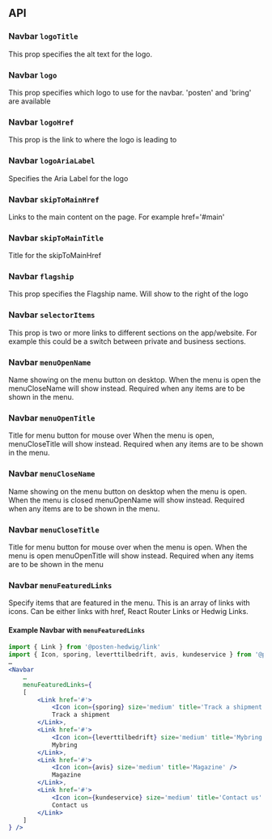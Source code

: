 
## API

### Navbar `logoTitle`

This prop specifies the alt text for the logo.

### Navbar `logo`

This prop specifies which logo to use for the navbar. 'posten' and 'bring' are available

### Navbar `logoHref`

This prop is the link to where the logo is leading to

### Navbar `logoAriaLabel`

Specifies the Aria Label for the logo

### Navbar `skipToMainHref`

Links to the main content on the page. For example href='#main'

### Navbar `skipToMainTitle`

Title for the skipToMainHref

### Navbar `flagship`

This prop specifies the Flagship name. Will show to the right of the logo

### Navbar `selectorItems`

This prop is two or more links to different sections on the app/website. For example this could be a switch between private and business sections.

### Navbar `menuOpenName`

Name showing on the menu button on desktop. When the menu is open the menuCloseName will show instead. Required when any items are to be shown in the menu.

### Navbar `menuOpenTitle`

Title for menu button for mouse over When the menu is open, menuCloseTitle will show instead. Required when any items are to be shown in the menu.

### Navbar `menuCloseName`

Name showing on the menu button on desktop when the menu is open. When the menu is closed menuOpenName will show instead. Required when any items are to be shown in the menu.

### Navbar `menuCloseTitle`

Title for menu button for mouse over when the menu is open. When the menu is open menuOpenTitle will show instead. Required when any items are to be shown in the menu

### Navbar `menuFeaturedLinks`

Specify items that are featured in the menu. This is an array of links with icons. Can be either links with href, React Router Links or Hedwig Links.

#### Example Navbar with `menuFeaturedLinks`
```jsx
import { Link } from '@posten-hedwig/link'
import { Icon, sporing, leverttilbedrift, avis, kundeservice } from '@posten-hedwig/icon'
…
<Navbar
    …
    menuFeaturedLinks={
    [
        <Link href='#'>
            <Icon icon={sporing} size='medium' title='Track a shipment' />
            Track a shipment
        </Link>,
        <Link href='#'>
            <Icon icon={leverttilbedrift} size='medium' title='Mybring' />
            Mybring
        </Link>,
        <Link href='#'>
            <Icon icon={avis} size='medium' title='Magazine' />
            Magazine
        </Link>,
        <Link href='#'>
            <Icon icon={kundeservice} size='medium' title='Contact us' />
            Contact us
        </Link>
    ]
} />
```
